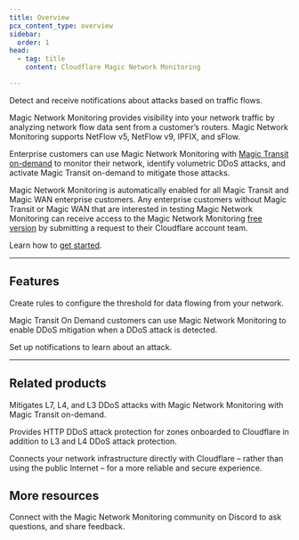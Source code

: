 ```yaml
---
title: Overview
pcx_content_type: overview
sidebar:
  order: 1
head:
  - tag: title
    content: Cloudflare Magic Network Monitoring

---
```



<Description>

Detect and receive notifications about attacks based on traffic flows.

</Description>

<Plan type="all" />

Magic Network Monitoring provides visibility into your network traffic by analyzing network <GlossaryTooltip term="flow data">flow data</GlossaryTooltip> sent from a customer’s routers. Magic Network Monitoring supports NetFlow v5, NetFlow v9, IPFIX, and sFlow.

Enterprise customers can use Magic Network Monitoring with [Magic Transit on-demand](/magic-transit/on-demand/) to monitor their network, identify volumetric DDoS attacks, and activate Magic Transit on-demand to mitigate those attacks.

Magic Network Monitoring is automatically enabled for all Magic Transit and Magic WAN enterprise customers. Any enterprise customers without Magic Transit or Magic WAN that are interested in testing Magic Network Monitoring can receive access to the Magic Network Monitoring [free version](/magic-network-monitoring/magic-network-monitoring-free/) by submitting a request to their Cloudflare account team.

Learn how to [get started](/magic-network-monitoring/get-started/).

---

## Features

<Feature header="Rules" href="/magic-network-monitoring/rules/">

Create rules to configure the threshold for data flowing from your network.

</Feature>

<Feature header="Magic Transit integration" href="/magic-network-monitoring/magic-transit-integration/">

Magic Transit On Demand customers can use Magic Network Monitoring to enable DDoS mitigation when a DDoS attack is detected.

</Feature>

<Feature header="Notifications" href="/magic-network-monitoring/notifications/">

Set up notifications to learn about an attack.

</Feature>

---

## Related products

<RelatedProduct header="Magic Transit" href="/magic-transit/" product="magic-transit">

Mitigates L7, L4, and L3 DDoS attacks with Magic Network Monitoring with Magic Transit on-demand.
</RelatedProduct>

<RelatedProduct header="DDoS Protection" href="/ddos-protection/" product="ddos-protection">

Provides HTTP DDoS attack protection for zones onboarded to Cloudflare in addition to L3 and L4 DDoS attack protection.
</RelatedProduct>

<RelatedProduct header="Cloudflare Network Interconnect" href="/network-interconnect/" product="network-interconnect">

Connects your network infrastructure directly with Cloudflare – rather than using the public Internet – for a more reliable and secure experience.
</RelatedProduct>

## More resources

<CardGrid>

<LinkTitleCard title="Discord" href="https://discord.com/invite/cloudflaredev" icon="discord">
Connect with the Magic Network Monitoring community on Discord to ask questions, and share feedback.
</LinkTitleCard>

</CardGrid>
